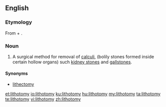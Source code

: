 ==English==
{{wikipedia}}

===Etymology===
From {{etyl|grc|en}} {{term|λίθος||stone|lang=grc}} + {{term|τέμνω||I cut|lang=grc}}.

===Noun===
{{en-noun|lithotomies}}

# A surgical method for removal of [[calculi]], (bolily stones formed inside certain hollow organs) such [[kidney stone]]s and [[gallstone]]s.

====Synonyms====
* [[lithectomy]]

[[et:lithotomy]]
[[io:lithotomy]]
[[ku:lithotomy]]
[[hu:lithotomy]]
[[my:lithotomy]]
[[ta:lithotomy]]
[[te:lithotomy]]
[[vi:lithotomy]]
[[zh:lithotomy]]